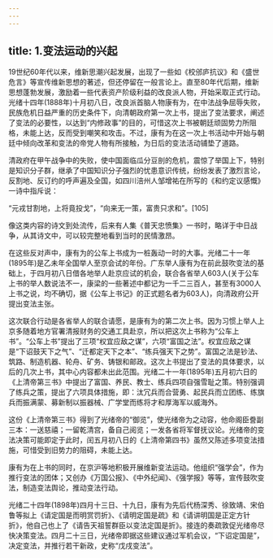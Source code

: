 ```yaml
---
---
---
```

title: 1.变法运动的兴起
---




19世纪60年代以来，维新思潮兴起发展，出现了一些如《校邠庐抗议》和《盛世危言》等宣传维新思想的著述，但还停留在一般言论上。直至80年代后期，维新思想蓬勃发展，激励着一些代表资产阶级利益的改良派人物，开始采取正式行动。光绪十四年(1888年)十月初八日，改良派首脑人物康有为，在中法战争屈辱失败，民族危机日益严重的历史条件下，向清朝政府第一次上书，提出了变法要求，阐述了变法的必要性，以达到“内修政事”的目的，可惜这次上书被朝廷顽固势力所阻格，未能上达，反而受到嘲笑和攻击。不过，康有为在这一次上书活动中开始与朝廷中倾向改革和变法的帝党人物有所接触，为日后的变法活动铺垫了道路。

清政府在甲午战争中的失败，使中国面临瓜分豆剖的危机，震惊了举国上下，特别是知识分子群，继承了中国知识分子强烈的忧患意识传统，纷纷发表了激烈言论，反割地、反订约的呼声遍及全国，如四川涪州人邹增祐在所写的《和约定议感慨》一诗中指斥说：

“元戎甘割地，上将竟投戈”，“向来无一策，富贵只求和”。[105]

像这类内容的诗文到处流传，后来有人集《普天忠愤集》一书时，略详于中日战争，从其诗文中，可以较完整地看到当时的民情激昂。

在这些反对声中，康有为的公车上书成为一桩轰动一时的大事。光绪二十一年(1895年)是乙未年全国举人至京会试的年份。广东举人康有为在前此鼓吹变法的基础上，于四月初八日借各地举人赴京应试的机会，联合各省举人603人(关于公车上书的举人数说法不一，康梁的一些著述中都记为一千二三百人，甚至有3000人上书之说，均不确切，据《公车上书记》的正式题名者为603人)，向清政府公开提出变法主张。

这次联合行动是各省举人的联合请愿，是康有为的第二次上书。因为习惯上举人上京多随着地方官署清报财务的交通工具赴京，所以把这次上书称为“公车上书”。“公车上书”提出了三项“权宜应敌之谋”，六项“富国之法”。权宜应敌之谋是“下诏鼓天下之气”、“迁都定天下之本”、“练兵强天下之势”。富国之法是钞法、筑路、制造机器、轮舟、矿务、铸银和邮政。这次上书提出了变法的具体要求，以后的几次上书，其中心内容都未出此范围。光绪二十一年(1895年)五月初六日的《上清帝第三书》中提出了富国、养民、教士、练兵四项自强雪耻之策。特别强调了练兵之策，提出了六项具体措施，即：汰冗兵而合营勇、起民兵而立团练、练旗兵而振满蒙、募新制以振器械、广学堂而练将才和厚海军以威海外。

这份《上清帝第三书》得到了光绪帝的“御览”，使光绪帝为之动容，他命阁臣誊副三本：一送慈禧；一留乾清宫，备自己阅览；一发各省将军督抚议论。光绪帝的变法决策可能即定于此时，闰五月初八日的《上清帝第四书》虽然又陈述多项变法措施，可惜受到旧势力的阻碍，未能上达。

康有为在上书的同时，在京沪等地积极开展维新变法运动。他组织“强学会”，作为推行变法的团体；又创办《万国公报》、《中外纪闻》、《强学报》等等，宣传鼓吹变法，制造变法舆论，推动变法行动。

光绪二十四年(1898年)四月十三日、十九日，康有为先后代杨深秀、徐致靖、宋伯鲁等拟上《请定国是而明赏罚折》、《请明定国是疏》和《请讲明国是正定方针折》，他自己也上了《请告天祖誓群臣以变法定国是折》。接连的奏疏敦促光绪帝尽快决策变法。四月二十三日，光绪帝即据这些建议通过军机会议，“下诏定国是”，决定变法，并推行若干新政，史称“戊戌变法”。